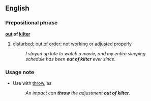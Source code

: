 ==English==
===Prepositional phrase===
'''[[out]] of [[kilter]]'''
#{{idiom}} [[disturbed]]; [[out of order]]; not [[working]] or [[adjusted]] properly
#:''I stayed up late to watch a movie, and my entire sleeping schedule has been '''out of kilter''' ever since.''

===Usage note===
*Use with [[throw]], as
*:''An impact can '''throw''' the adjustment '''out of kilter'''.''